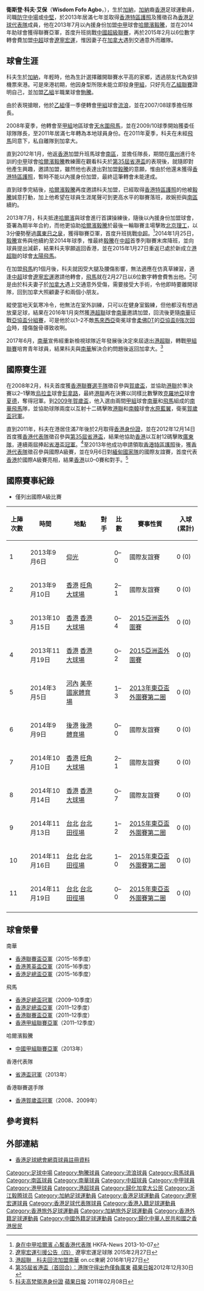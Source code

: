 {{NoteTA
|G1=足球
|1 = zh-hk:衛斯登;zh-cn:维斯多姆
|2 = zh-hk:科夫;zh-cn:福福
|3 = zh-hk:艾保;zh-cn:阿格博
}}
{{Infobox football biography
| name        = 科夫 <br> Fofo Agbo
| image       = 2013 Wisdom Fofo HKG.jpg
| fullname    = Wisdom Fofo Agbo
| birth_date  = {{birth date and age|1979|6|25}}
| birth_place = {{flagicon|GHA}} [[加納|加納]]
| height      = {{height|m=1.75}}
| position    = [[中堅|中堅]]、[[防守中場|防守中場]]
| currentclub = [[自由球員|自由球員]]
| clubnumber  = 
| years1 = 2003–2004
| clubs1 = [[駒騰足球會|駒騰]]
| caps1  = 
| goals1 = 
| years2 = 2004–2008
| clubs2 = [[香港流浪足球會|流浪]]
| caps2  = 75
| goals2 = 6
| years3 = 2008–2012
| clubs3 = [[香港飛馬足球會|飛馬]]
| caps3  = 56
| goals3 = 1
| years4 = 2012–2013
| clubs4 = [[南區足球會|南區]]
| caps4  = 17
| goals4 = 0
| years5 = 2013–2014
| clubs5 = [[哈爾濱毅騰足球俱樂部|哈爾濱毅騰]]
| caps5  = 26
| goals5 = 0
| years6 = 2015
| clubs6 = [[香港飛馬足球會|太陽飛馬]]
| caps6  = 0
| goals6 = 0
| years7 = 2015
| clubs7 = [[遼寧宏運足球俱樂部|遼寧宏運]]
| caps7  = 0
| goals7 = 0
| years8 = 2016–2017
| clubs8 = [[南華足球隊|南華]]
| caps8  = 14
| goals8 = 0
| nationalyears1 = 2013–2014
| nationalteam1  = [[香港足球代表隊|香港]]
| nationalcaps1  = 11
| nationalgoals1 = 0
| pcupdate = 
| ntupdate = 
}}

'''衛斯登·科夫·艾保'''（'''Wisdom Fofo Agbo'''，{{bd|1979年|6月25日|catIdx=Y}}），生於[[加納|加納]]，[[加納|加納]]裔[[香港|香港]]足球運動員，司職[[防守中場|防守中場]]或[[中堅|中堅]]，於2013年居滿七年並取得[[香港特區護照|香港特區護照]]及獲徵召為[[香港足球代表隊|香港足球代表隊]]成員，他在2013年7月以內援身份加盟[[中國足球甲組聯賽|中甲]]球會[[哈爾濱毅騰足球俱樂部|哈爾濱毅騰]]，並在2014年助球會獲得聯賽亞軍，首度升班挑戰[[中國足球超級聯賽|中國超級聯賽]]，再於2015年2月以6位數字轉會費加盟[[中國足球超級聯賽|中超]]球會[[遼寧宏運足球俱樂部|遼寧宏運]]，惟因妻子在[[加拿大|加拿大]]遇到交通意外而離隊。

==球會生涯==
科夫生於[[加納|加納]]，年輕時，他為生計選擇離開聯賽水平高的家鄉，透過朋友代為安排機票來港。可是來港初期，他因身型所限未能立即投身[[香港甲組足球聯賽|甲組]]，只好先在[[香港乙組足球聯賽|乙組聯賽]]證明自己，並加盟[[香港乙組足球聯賽|乙組]]半職業球會[[駒騰足球會|駒騰]]。

由於表現搶眼，他於[[香港乙組足球聯賽|乙組]]僅一季便轉會[[香港甲組足球聯賽|甲組]]球會[[香港流浪足球會|流浪]]，並在2007/08球季擔任隊長。

2008年夏季，他轉會至[[香港甲組足球聯賽|甲組]]地區球會[[香港飛馬足球會|天水圍飛馬]]，並在2009/10球季開始獲委任球隊隊長，至2011年居滿七年轉為本地球員身份。在2011年夏季，科夫在未經[[香港飛馬足球會|飛馬]]同意下，私自離隊到加拿大。

直到2012年1月，他返[[香港|香港]]加盟升班馬球會[[南區足球會|南區]]，並擔任隊長，期間在[[廣州|廣州]]進行冬訓的[[中國足球甲組聯賽|中甲]]球會[[哈爾濱毅騰足球俱樂部|哈爾濱毅騰]]教練團在觀看科夫於[[第35屆省港盃|第35屆省港盃]]的表現後，就隨即對他產生興趣，邀請加盟，雖然他也表達出對加盟[[哈爾濱毅騰足球俱樂部|毅騰]]的意願，惟由於他還未獲得[[香港特區護照|香港特區護照]]，暫時不能以內援身份加盟，最終這筆轉會未能達成。

直到球季完結後，[[哈爾濱毅騰足球俱樂部|哈爾濱毅騰]]再度邀請科夫加盟，已經取得[[香港特區護照|香港特區護照]]的他被[[哈爾濱毅騰足球俱樂部|毅騰]]誠意打動，加上他希望在球員生涯尾聲可到更高水平的聯賽落班，故婉拒與[[南區足球會|南區]]續約。

2013年7月，科夫抵達[[哈爾濱|哈爾濱]]與球會進行首課操練後，隨後以內援身份加盟球會，簽署為期半年合約，而他更協助[[哈爾濱毅騰足球俱樂部|哈爾濱毅騰]]於最後一輪聯賽主場擊敗[[北京理工足球俱樂部|北京理工]]，以3分優勢壓過[[廣東日之泉足球俱樂部|廣東日之泉]]，獲得聯賽亞軍，首度升班挑戰[[中超|中超]]。<ref>[http://www.hkfa.com/news_details/11049 身在中甲哈爾濱 心繫香港代表隊] {{Wayback|url=http://www.hkfa.com/news_details/11049 |date=20160805113632 }} HKFA-News 2013-10-07</ref>2014年1月25日，[[哈爾濱毅騰足球俱樂部|毅騰]]宣佈與他續約至2014年球季，惟最終[[哈爾濱毅騰足球俱樂部|毅騰]]在[[中超|中超]]首季列聯賽末席降班，並向球員提出減薪，結果科夫寧願返回香港，並在2015年1月27日重返已處於新成立[[港超聯|港超聯]]的球會[[香港飛馬足球會|太陽飛馬]]。

在加盟[[香港飛馬足球會|飛馬]]約1個月後，科夫就因受大腿及腰傷影響，無法適應在仿真草練習，適逢[[中超|中超]]球會[[遼寧宏運足球俱樂部|遼寧宏運]]邀請他轉會，[[香港飛馬足球會|飛馬]]就在2月27日以6位數字轉會費售出他。<ref>[http://www.lnhyfc.com/news/zw.asp?id=1788 遼寧宏運引援公告（四）] {{Wayback|url=http://www.lnhyfc.com/news/zw.asp?id=1788 |date=20150227201220 }} 遼寧宏運足球隊 2015年2月27日</ref>可是由於科夫妻子於[[加拿大|加拿大]]遇上交通意外受傷，需要接受大手術，令他即時要離開球隊，回到加拿大照顧妻子和兩個小朋友。

縱使當地天氣寒冷令，他無法在室外訓練，只可以在健身室鍛練，但他都沒有想過放棄足球，結果在2016年1月突然獲[[港超聯|港超聯]]球會[[南華足球隊|南華]]邀請加盟，回流後更隨[[南華足球隊|南華]]征戰[[2016年亞洲足協盃|亞協盃分組賽]]，可是他於以1–2不敵[[馬來西亞|馬來西亞]]衛冕球會[[柔佛DT足球會|柔佛DT]]的[[2016年亞洲足協盃|亞協盃8強次回合]]時，撞傷盤骨導致收咧。

2017年6月，[[南華足球隊|南華]]宣佈經重新檢視球隊近年發展後決定來屆退出[[港超聯|港超聯]]，轉戰[[香港甲組聯賽|甲組聯賽]]培育青年球員，結果科夫與[[南華足球隊|南華]]解決合約問題後返回加拿大。<ref>[http://hk.on.cc/hk/bkn/cnt/sport/20160127/bkn-20160127191550856-0127_00882_001.html 港超聨　科夫回流加盟南華] {{Wayback|url=http://hk.on.cc/hk/bkn/cnt/sport/20160127/bkn-20160127191550856-0127_00882_001.html |date=20191117054643 }} on.cc東網 2016年1月27日</ref>


==國際賽生涯==
在2008年2月，科夫首度獲[[香港聯賽選手隊|香港聯賽選手隊]]徵召參與[[2008年賀歲盃足球賽|賀歲盃]]，並協助[[香港聯賽選手隊|港聯]]於準決賽以2–1擊敗[[烏拉圭|烏拉圭]]球會[[彭拿路體育會|彭拿路]]，最終[[香港聯賽選手隊|港聯]]再在決賽以同樣比數擊敗[[克羅地亞|克羅地亞]]球會[[夏德施普列特足球會|夏德]]，奪得冠軍。到[[2009年賀歲盃足球賽|2009年賀歲盃]]，他入選由兩間[[香港甲組足球聯賽|甲組]]球會[[南華足球隊|南華]]和[[香港飛馬足球會|飛馬]]組成的[[南華足球隊|南華]][[香港飛馬足球會|飛馬]]隊，並協助球隊兩度以互射十二碼擊敗[[香港聯賽選手隊|港聯]]和[[南韓|南韓]]球會[[水原三星藍翼足球俱樂部|水原藍翼]]，衛冕[[2009年賀歲盃足球賽|賀歲盃冠軍]]。

直到2011年，科夫在港居住滿7年後於2月取得[[香港身份證|香港身份證]]，並在2012年12月14日首度獲[[香港足球代表隊|香港代表隊]]徵召參與[[第35屆省港盃|第35屆省港盃]]，結果他協助[[香港足球代表隊|香港]]以互射12碼擊敗[[廣東省|廣東隊]]，連續兩屆捧起[[第35屆省港盃|省港盃冠軍]]。<ref>[http://hk.apple.nextmedia.com/sports/art/20121230/18117806 第35屆省港盃（首回合）：港隊守得出色僅負廣東] {{Wayback|url=http://hk.apple.nextmedia.com/sports/art/20121230/18117806 |date=20170202054142 }} [[蘋果日報|蘋果日報]]2012年12月30日</ref>至2013年他成功申請領取[[香港特區護照|香港特區護照]]後，獲[[香港足球代表隊|香港代表隊]]徵召參與國際A級賽，並在9月6日對[[緬甸國家足球隊|緬甸國家隊]]的國際友誼賽，首度代表[[香港足球代表隊|香港]]於國際A級賽亮相，結果[[香港足球代表隊|香港]]以0–0賽和對手。<ref>[http://hk.apple.nextmedia.com/template/apple/art_main.php?iss_id=20110208&sec_id=25391&subsec_id=25392&art_id=14949581 科夫高梵領港身份證] [[蘋果日報|蘋果日報]] 2011年02月08日</ref>

==國際賽事紀錄==
* 僅列出國際A級比賽

{|width=90% class="wikitable"  style="text-align: center; font-size: 90%"
!上陣次數!!時間!!地點!!對手!!比數!!賽事性質!!入球 (累計)
|-
|1||2013年9月6日||align=left|{{flagicon|MYA}} [[仰光|仰光]] {{tsl|en|Thuwunna Stadium|蘇凡納體育場}} ||align=left|{{fb|MYA}}||0–0||國際友誼賽||0 (0)
|-
|2||2013年9月10日||align=left|{{flagicon|HKG}} [[香港|香港]] [[旺角大球場|旺角大球場]] ||align=left|{{fb|SIN}}||2–1||國際友誼賽||0 (0)
|-
|3||2013年10月15日||align=left|{{flagicon|HKG}} [[香港|香港]] [[香港大球場|香港大球場]] ||align=left|{{fb|UAE}}||0–4||[[2015年亞足聯亞洲盃外圍賽|2015亞洲盃外圍賽]]||0 (0)
|-
|4||2013年11月19日||align=left|{{flagicon|HKG}} [[香港|香港]] [[香港大球場|香港大球場]] ||align=left|{{fb|UZB}}||0–2||[[2015年亞足聯亞洲盃外圍賽|2015亞洲盃外圍賽]]||0 (0)
|-
|5||2014年3月5日||align=left|{{flagicon|VIE}} [[河內|河內]] [[美亭國家體育場|美亭國家體育場]] ||align=left|{{fb|VIE}}||1–3||[[2013年東亞盃|2013年東亞盃外圍賽第二圈]]||0 (0)
|-
|6||2014年9月9日||align=left|{{flagicon|SIN}} [[後港|後港]] [[後港體育場|後港體育場]] ||align=left|{{fb|SIN}}||0–0||國際友誼賽||0 (0)
|-
|7||2014年10月10日||align=left|{{flagicon|HKG}} [[香港|香港]] [[旺角大球場|旺角大球場]] ||align=left|{{fb|SIN}}||2–1||國際友誼賽||0 (0)
|-
|8||2014年10月14日||align=left|{{flagicon|HKG}} [[香港|香港]] [[香港大球場|香港大球場]] ||align=left|{{fb|ARG}}||0–7||國際友誼賽||0 (0)
|-
|9||2014年11月13日||align=left|{{flagicon|TPE}} [[台北|台北]] [[台北田徑場|台北田徑場]] ||align=left|{{fb|PRK}}||1–2||[[2015年東亞盃|2015年東亞盃外圍賽第二圈]]||0 (0)
|-
|10||2014年11月16日||align=left|{{flagicon|TPE}} [[台北|台北]] [[台北田徑場|台北田徑場]] ||align=left|{{fb|TPE}}||1–0||[[2015年東亞盃|2015年東亞盃外圍賽第二圈]]||0 (0)
|-
|11||2014年11月19日||align=left|{{flagicon|TPE}} [[台北|台北]] [[台北田徑場|台北田徑場]] ||align=left|{{fb|GUM}}||0–0||[[2015年東亞盃|2015年東亞盃外圍賽第二圈]]||0 (0)
|-
|}

==球會榮譽==
;南華
* [[2015–16年香港聯賽盃|香港聯賽盃亞軍]]（2015–16季度）
* [[2015–16年香港菁英盃|香港菁英盃亞軍]]（2015–16季度）
* [[2016–17年香港足總盃|香港足總盃亞軍]]（2015–16季度）
;飛馬
* [[2009–10年香港足總盃|香港足總盃冠軍]]（2009–10季度）
* [[2011–12年香港足總盃|香港足總盃亞軍]]（2011–12季度）
* [[2011–12年香港聯賽盃|香港聯賽盃亞軍]]（2011–12季度）
* [[2011–12年香港甲組足球聯賽|香港甲組聯賽亞軍]]（2011–12季度）
;哈爾濱毅騰
* [[2013年中國足球甲級聯賽|中國甲組聯賽亞軍]]（2013年）
;香港代表隊
* [[第35屆省港盃|省港盃冠軍]]（2013年）
;香港聯賽選手隊
* [[賀歲盃足球賽|香港賀歲盃冠軍]]（2008、2009年）

==參考資料==
{{reflist}}

==外部連結==
* [http://www.hkfa.com/zh-hk/player_view.php?player_id=10 香港足球總會網頁球員註冊資料] {{Wayback|url=http://www.hkfa.com/zh-hk/player_view.php?player_id=10 |date=20121012101849 }}

{{DEFAULTSORT:Fofo Agbo, Wisdom}}
[[Category:足球中場|Category:足球中場]]
[[Category:駒騰球員|Category:駒騰球員]]
[[Category:流浪球員|Category:流浪球員]]
[[Category:飛馬球員|Category:飛馬球員]]
[[Category:南區球員|Category:南區球員]]
[[Category:南華球員|Category:南華球員]]
[[Category:中超球員|Category:中超球員]]
[[Category:中甲球員|Category:中甲球員]]
[[Category:港甲球員|Category:港甲球員]]
[[Category:港超球員|Category:港超球員]]
[[Category:歸化加拿大公民|Category:歸化加拿大公民]]
[[Category:浙江毅腾球员|Category:浙江毅腾球员]]
[[Category:加納足球運動員|Category:加納足球運動員]]
[[Category:香港足球運動員|Category:香港足球運動員]]
[[Category:遼寧宏運球員|Category:遼寧宏運球員]]
[[Category:香港足球代表隊球員|Category:香港足球代表隊球員]]
[[Category:香港入籍足球運動員|Category:香港入籍足球運動員]]
[[Category:香港旅外足球運動員|Category:香港旅外足球運動員]]
[[Category:加納旅外足球運動員|Category:加納旅外足球運動員]]
[[Category:香港外籍足球運動員|Category:香港外籍足球運動員]]
[[Category:中國外籍足球運動員|Category:中國外籍足球運動員]]
[[Category:歸化中華人民共和國之香港居民|Category:歸化中華人民共和國之香港居民]]